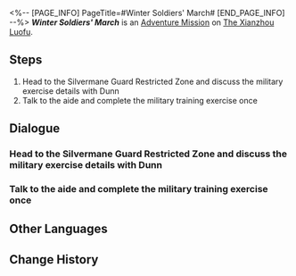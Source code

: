 <%-- [PAGE_INFO]
PageTitle=#Winter Soldiers' March#
[END_PAGE_INFO] --%>
{{Stub|Dialogue.}}
{{Mission Infobox
|id            = 4081311
|title         = 
|image         = <!--Mission Winter Soldiers' March.png-->
|type          = Adventure
|event_name    = 
|chapter       = 
|requirements  = [[Trailblaze Mission]] ''[[The Return]]'' completed
|summary       = <!--official mission summary from Fate's Atlas-->
|characters    = Aide; Dunn; Trailblazer
|startLocation = [[The Xianzhou Luofu]] - [[Central Starskiff Haven]]
|world         = The Xianzhou Luofu
|area          = Central Starskiff Haven
|prev          = 
|next          = 
|rewards       = 
}}
'''''Winter Soldiers' March''''' is an [[Adventure Mission]] on [[The Xianzhou Luofu]].

==Steps==
# Head to the Silvermane Guard Restricted Zone and discuss the military exercise details with Dunn
# Talk to the aide and complete the military training exercise once

<!--
==Gameplay Notes==

--><!--
==Trial Character==

-->
==Dialogue==
{{Stub Dialogue}}
{{Dialogue End}}

===Head to the Silvermane Guard Restricted Zone and discuss the military exercise details with Dunn{{subst:void|<!--408131101-->}}===
{{Mission Description|type=adventure|location=Silvermane Guard Restricted Zone|update|Dunn sent you a message, hoping you will be the main drillmaster for the military exercise in the Silvermane Guard Restricted Zone.<br />With the commanding officer's approval, you feel you should attend this exercise.}}
{{Dialogue Start}}
:{{tx}}
{{Dialogue End}}

===Talk to the aide and complete the military training exercise once{{subst:void|<!--408131102-->}}===
{{Mission Description|type=adventure|location=Silvermane Guard Restricted Zone|update|Dunn sent you a message, hoping you will be the main drillmaster for the military exercise in the Silvermane Guard Restricted Zone.<br />Talk to the aide and begin the first round of the military exercise, and complete the challenge meticulously designed by the Guards.}}
{{Dialogue Start}}
:{{tx}}
{{Dialogue End}}

==Other Languages==
{{Other Languages
|en   = Winter Soldiers' March
|zhs  = 冬兵进行曲
|zht  = 冬兵進行曲
|ja   = 冬兵進行曲
|ko   = 겨울 병사 행진곡
|es   = Marcha de los soldados invernales
|fr   = Marche des soldats de l'hiver
|ru   = Марш зимних солдат
|th   = ลำนำทหารเหมันต์
|vi   = Khúc Quân Hành Băng Giá
|de   = Marsch der Wintersoldaten
|id   = Mars Tentara Musim Dingin
|pt   = Marcha dos Soldados Invernais
}}

==Change History==
{{Change History|1.0}}
